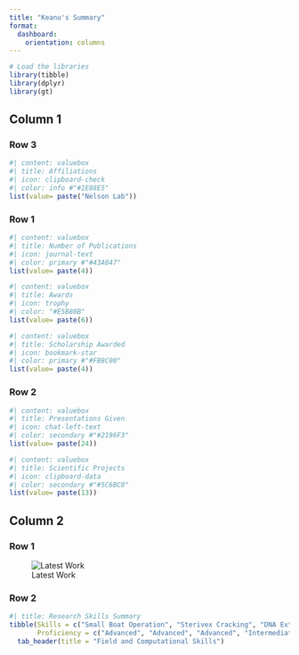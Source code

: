 ```yaml
---
title: "Keanu's Summary"
format: 
  dashboard:
    orientation: columns
---
```

```r
# Load the libraries
library(tibble)
library(dplyr)
library(gt)
```
## Column 1

### Row 3 {height="30%"}
```r
#| content: valuebox
#| title: Affiliations
#| icon: clipboard-check
#| color: info #"#1E88E5"
list(value= paste("Nelson Lab"))
```

### Row 1 {height="30%"}
```r
#| content: valuebox
#| title: Number of Publications
#| icon: journal-text
#| color: primary #"#43A047"
list(value= paste(4))
```

```r
#| content: valuebox
#| title: Awards
#| icon: trophy
#| color: "#E5B80B"
list(value= paste(6))
```

```r
#| content: valuebox
#| title: Scholarship Awarded
#| icon: bookmark-star
#| color: primary #"#FB8C00"
list(value= paste(4))
```

### Row 2 {height="40%"}
```r
#| content: valuebox
#| title: Presentations Given 
#| icon: chat-left-text
#| color: secondary #"#2196F3"
list(value= paste(24))
```

```r
#| content: valuebox
#| title: Scientific Projects
#| icon: clipboard-data
#| color: secondary #"#5C6BC0"
list(value= paste(13))
```



## Column 2 

### Row 1 {height="50%"}

![Latest Work](images/last-poster.jpeg)

### Row 2 {height="50%"}

```r
#| title: Research Skills Summary
tibble(Skills = c("Small Boat Operation", "Sterivex Cracking", "DNA Extraction", "PCR & qPCR", "Research Vessel Exp", "R Shiny", "Quarto Dashboard", "Quarto Website", "Quarto Reports and Presentation"),
       Proficiency = c("Advanced", "Advanced", "Advanced", "Intermediate", "Intermediate", "Advanced", "Advanced", "Advanced", "Intermediate")) %>% gt(rowname_col = "Skills") %>% 
  tab_header(title = "Field and Computational Skills")  

```









